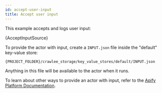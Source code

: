 ```yaml
---
id: accept-user-input
title: Accept user input
---
```



This example accepts and logs user input:

<CodeBlock className="language-js">
	{AcceptInputSource}
</CodeBlock>

To provide the actor with input, create a `INPUT.json` file inside the "default" key-value store:

```bash
{PROJECT_FOLDER}/crawlee_storage/key_value_stores/default/INPUT.json
```

Anything in this file will be available to the actor when it runs.

To learn about other ways to provide an actor with input, refer to the [Apify Platform Documentation](https://apify.com/docs/actor#run).
